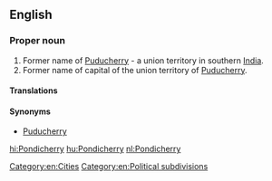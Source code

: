 ==English==
{{wikipedia|Puducherry}}

===Proper noun===
{{en-proper noun}}

# Former name of [[Puducherry]] - a union territory in southern [[India]].
# Former name of capital of the union territory of [[Puducherry]].

====Translations====
{{trans-see|Puducherry}}

====Synonyms====
* [[Puducherry]]

[[Category:en:Cities]]
[[Category:en:Political subdivisions]]

[[hi:Pondicherry]]
[[hu:Pondicherry]]
[[nl:Pondicherry]]